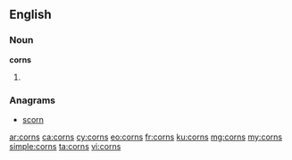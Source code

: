 ==English==

===Noun===
'''corns'''

# {{plural of|corn}}

===Anagrams===
* [[scorn#English|scorn]]

[[ar:corns]]
[[ca:corns]]
[[cy:corns]]
[[eo:corns]]
[[fr:corns]]
[[ku:corns]]
[[mg:corns]]
[[my:corns]]
[[simple:corns]]
[[ta:corns]]
[[vi:corns]]